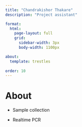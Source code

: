 ```yaml
---
title: "Chandrakishor Thakare"
description: "Project assistant"

format: 
  html:
    page-layout: full
    grid:
      sidebar-width: 3px
      body-width: 1100px

about: 
  template: trestles
 
order: 10
---
```


# About

::: {style="text-align: justify"}
-   Sample collection

-   Realtime PCR
:::
